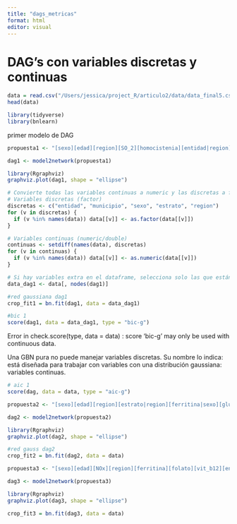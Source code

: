 ```yaml
---
title: "dags_metricas"
format: html
editor: visual
---
```


# DAG's con variables discretas y continuas

```r
data = read.csv("/Users/jessica/project_R/articulo2/data/data_final5.csv", stringsAsFactors = TRUE)
head(data)
```

```r
library(tidyverse)
library(bnlearn)
```

primer modelo de DAG

```r
propuesta1 <- "[sexo][edad][region][SO_2][homocistenia][entidad|region][proteina_cr|SO_2:homocistenia][vit_d|edad:region][CO|entidad][municipio|entidad][glucosa|proteina_cr][estrato|municipio][albumina|CO][hemoglobina|estrato:sexo][PM_010|estrato][insulina|sexo:albumina][vit_b12|estrato:homocistenia][colesterol_total|insulina:proteina_cr][hemoglobina_glucosilada|albumina:insulina]"

```

```r
dag1 <- model2network(propuesta1)
```

```r
library(Rgraphviz)
graphviz.plot(dag1, shape = "ellipse")
```

```r
# Convierte todas las variables continuas a numeric y las discretas a factor antes de ajustar la gbn
# Variables discretas (factor)
discretas <- c("entidad", "municipio", "sexo", "estrato", "region")
for (v in discretas) {
  if (v %in% names(data)) data[[v]] <- as.factor(data[[v]])
}

# Variables continuas (numeric/double)
continuas <- setdiff(names(data), discretas)
for (v in continuas) {
  if (v %in% names(data)) data[[v]] <- as.numeric(data[[v]])
}
```

```r
# Si hay variables extra en el dataframe, selecciona solo las que están en la DAG:
data_dag1 <- data[, nodes(dag1)]

```

```r
#red gaussiana dag1 
crop_fit1 = bn.fit(dag1, data = data_dag1)

```

```r
#bic 1
score(dag1, data = data_dag1, type = "bic-g")
```

Error in check.score(type, data = data) :
score 'bic-g' may only be used with continuous data.

Una GBN pura no puede manejar variables discretas. Su nombre lo indica: está diseñada para trabajar con variables con una distribución gaussiana: variables continuas.

```r
# aic 1
score(dag, data = data, type = "aic-g")
```

```r
propuesta2 <- "[sexo][edad][region][estrato|region][ferritina|sexo][glucosa|edad][insulina|edad][CO|estrato][NOx|estrato][PM_010|estrato][PM_2_5|estrato][SO_2|estrato][acido_urico|estrato:edad][colesterol_total|estrato:edad][folato|estrato][trigliceridos|estrato:edad][vit_b12|estrato][vit_d|estrato:edad][hemoglobina|CO:sexo][creatinina|CO:edad][homocistenia|NOx:SO_2][proteina_cr|PM_010:PM_2_5:homocistenia][hemoglobina_glucosilada|glucosa:insulina:proteina_cr]"

```

```r
dag2 <- model2network(propuesta2)
```

```r
library(Rgraphviz)
graphviz.plot(dag2, shape = "ellipse")
```

```r
#red gauss dag2
crop_fit2 = bn.fit(dag2, data = data)

```

```r
propuesta3 <- "[sexo][edad][NOx][region][ferritina][folato][vit_b12][entidad|region][colo_ldl|sexo][colesterol_total|sexo:edad][glucosa|edad][trigliceridos|edad][municipio|entidad][insulina|glucosa][estrato|municipio][CO|estrato][NH_3|estrato][SO_2|estrato][hemoglobina|CO:sexo:edad:NOx:region:ferritina:folato:vit_b12][hemoglobina_glucosilada|sexo:edad:hemoglobina:glucosa][receptor_transferrina|hemoglobina:region]"
```

```r
dag3 <- model2network(propuesta3)
```

```r
library(Rgraphviz)
graphviz.plot(dag3, shape = "ellipse")
```

```r
crop_fit3 = bn.fit(dag3, data = data)

```
